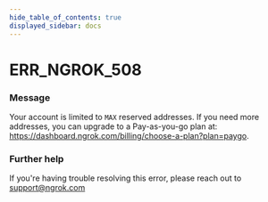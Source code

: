 ```yaml
---
hide_table_of_contents: true
displayed_sidebar: docs
---
```



# ERR_NGROK_508

### Message

Your account is limited to `MAX` reserved addresses. If you need more addresses, you can upgrade to a Pay-as-you-go plan at: https://dashboard.ngrok.com/billing/choose-a-plan?plan=paygo.

<ErrorDetails error="err_ngrok_508" />

### Further help

If you're having trouble resolving this error, please reach out to [support@ngrok.com](mailto:support@ngrok.com?subject=Help%20with%20ERR_NGROK_508)
